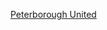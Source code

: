 {{Catnav|頁面分類|...|英國足球|英格蘭足球|英格蘭足球俱樂部}}
{{Commons cat|Peterborough United F.C.}}

[[Category:劍橋郡足球俱樂部|Peterborough United]]